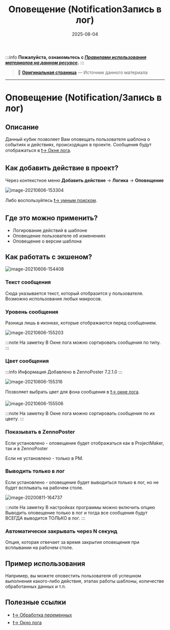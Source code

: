 ﻿---
sidebar_position: 3
title: "Оповещение (NotificationЗапись в лог)"
description: ""
date: "2025-08-04"
converted: true
originalFile: "Оповещение (NotificationЗапись в лог).txt"
targetUrl: "https://zennolab.atlassian.net/wiki/spaces/RU/pages/534053050/Notification"
---
:::info **Пожалуйста, ознакомьтесь с [*Правилами использования материалов на данном ресурсе*](../Disclaimer).**
:::

> 🔗 **[Оригинальная страница](https://zennolab.atlassian.net/wiki/spaces/RU/pages/534053050/Notification)** — Источник данного материала

_______________________________________________  
# Оповещение (Notification/Запись в лог)

  

## Описание

Данный кубик позволяет Вам оповещать пользователя шаблона о событиях и действиях, происходящих в проекте. Сообщения будут отображаться в [❗→ Окне лога](https://zennolab.atlassian.net/wiki/spaces/RU/pages/725352532 "https://zennolab.atlassian.net/wiki/spaces/RU/pages/725352532").

  

## Как добавить действие в проект?

Через контекстное меню **Добавить действие** → **Логика** → **Оповещение**

![image-20210606-153304](./assets/Оповещение_(NotificationЗапись_в_лог)/Оповещение_(NotificationЗапись_в_лог)_pic1.png)



Либо воспользуйтесь [❗→ умным поиском](https://zennolab.atlassian.net/wiki/spaces/RU/pages/506200090/ProjectMaker+7#%D0%A3%D0%BC%D0%BD%D1%8B%D0%B9-%D0%BF%D0%BE%D0%B8%D1%81%D0%BA-%D0%B4%D0%B5%D0%B9%D1%81%D1%82%D0%B2%D0%B8%D0%B9 "https://zennolab.atlassian.net/wiki/spaces/RU/pages/506200090/ProjectMaker+7#%D0%A3%D0%BC%D0%BD%D1%8B%D0%B9-%D0%BF%D0%BE%D0%B8%D1%81%D0%BA-%D0%B4%D0%B5%D0%B9%D1%81%D1%82%D0%B2%D0%B8%D0%B9").

  

## Где это можно применить?

- Логирование действий в шаблоне
- Оповещение пользователе об изменениях
- Оповещение о версии шаблона

  

## Как работать с экшеном?

![image-20210606-154408](./assets/Оповещение_(NotificationЗапись_в_лог)/Оповещение_(NotificationЗапись_в_лог)_pic2.png)



### Текст сообщения

Сюда указывается текст, который отобразится у пользователя. Возможно использование любых макросов. 

### Уровень сообщения

Разница лишь в иконках, которые отображаются перед сообщением.

![image-20210606-155203](./assets/Оповещение_(NotificationЗапись_в_лог)/Оповещение_(NotificationЗапись_в_лог)_pic3.png)



:::note На заметку
В Окне лога можно сортировать сообщения по типу.
:::

### Цвет сообщения

:::info Информация
Добавлено в ZennoPoster 7.2.1.0
:::

![image-20210606-155316](./assets/Оповещение_(NotificationЗапись_в_лог)/Оповещение_(NotificationЗапись_в_лог)_pic4.png)



Позволяет выбрать цвет для фона сообщения в [❗→ окне лога](https://zennolab.atlassian.net/wiki/spaces/RU/pages/725352532 "https://zennolab.atlassian.net/wiki/spaces/RU/pages/725352532").

![image-20210606-155506](./assets/Оповещение_(NotificationЗапись_в_лог)/Оповещение_(NotificationЗапись_в_лог)_pic5.png)



:::note На заметку
В Окне лога можно сортировать сообщения по их цвету.
:::

### Показывать в ZennoPoster

Если установлено - оповещение будет отображаться как в ProjectMaker, так и в ZennoPoster

Если не установлено - только в PM.

### Выводить только в лог

Если установлено - оповещение будет выводиться только в лог, но не будет всплывать на рабочем столе.

![image-20200811-164737](./assets/Оповещение_(NotificationЗапись_в_лог)/Оповещение_(NotificationЗапись_в_лог)_pic6.png)



:::note На заметку
В настройках программы можно включить опцию Выводить оповещение только в лог и тогда все сообщения будут ВСЕГДА выводится ТОЛЬКО в лог.
:::

### Автоматически закрывать через N секунд

Опция, которая отвечает за время закрытия оповещения при всплывании на рабочем столе.

  

## Пример использования

Например, вы можете оповестить пользователя об успешном выполнения какого-либо действия, этапах работы шаблоны, количестве обработанных данных и т.п.

  

## Полезные ссылки

- [❗→ Обработка переменных](https://zennolab.atlassian.net/wiki/spaces/RU/pages/486309922 "https://zennolab.atlassian.net/wiki/spaces/RU/pages/486309922")
- [❗→ Окно лога](https://zennolab.atlassian.net/wiki/spaces/RU/pages/725352532 "https://zennolab.atlassian.net/wiki/spaces/RU/pages/725352532")